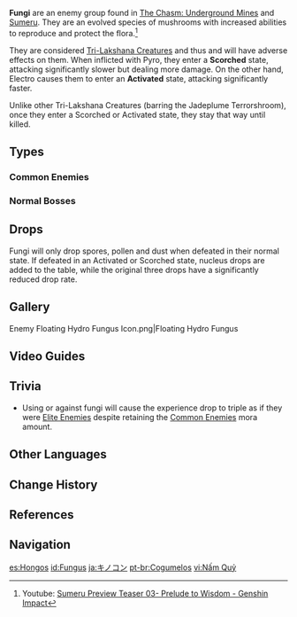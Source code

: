 {{Terminology Infobox
|image        = <gallery>
Enemy Floating Hydro Fungus.png|Floating Hydro Fungus
</gallery>
|type         = Enemy Groups
|type2        = Mystical Beasts
}}
'''Fungi''' are an enemy group found in [[The Chasm: Underground Mines]] and [[Sumeru]]. They are an evolved species of mushrooms with increased abilities to reproduce and protect the flora.<ref>Youtube: [https://youtu.be/JrC7DTUsii8 Sumeru Preview Teaser 03- Prelude to Wisdom - Genshin Impact]</ref>

They are considered [[Tri-Lakshana Creature]]s and thus {{Pyro}} and {{Electro}} will have adverse effects on them. When inflicted with Pyro, they enter a '''Scorched''' state, attacking significantly slower but dealing more damage. On the other hand, Electro causes them to enter an '''Activated''' state, attacking significantly faster.

Unlike other Tri-Lakshana Creatures (barring the Jadeplume Terrorshroom), once they enter a Scorched or Activated state, they stay that way until killed.

==Types==
===Common Enemies===
{{Enemies by Category List|Fungi&Common Enemies|2}}

===Normal Bosses===
{{Enemies by Category List|Fungi&Normal Bosses}}

==Drops==
Fungi will only drop spores, pollen and dust when defeated in their normal state. If defeated in an Activated or Scorched state, nucleus drops are added to the table, while the original three drops have a significantly reduced drop rate.
{{Drops|Fungi}}

==Gallery==
<gallery>
Enemy Floating Hydro Fungus Icon.png|Floating Hydro Fungus
</gallery>

==Video Guides==
{{EVT
|video1   = https://youtu.be/IJ-ps2vpXLA
|caption1 = Farm Guide (25 total)

|video2   = https://youtu.be/fEKGhH2NE0M
|caption2 = Fungus (72 Total): Quick Farming Locations
}}

==Trivia==
*Using {{Pyro}} or {{Electro}} against fungi will cause the experience drop to triple as if they were [[Elite Enemies]] despite retaining the [[Common Enemies]] mora amount.

==Other Languages==
{{Other Languages
|en      = Fungus
|zhs     = 蕈兽
|zhs_rm  = Xùnshòu
|zht     = 蕈獸
|zht_rm  = Xùnshòu
|zh_tl   = Mushroom Beast
|ja      = キノコン
|ja_rm   = Kinokon
|ja_tl   = Mushroom
|ko      = 버섯몬
|ko_rm   = Beoseotmon
|ko_tl   = Mushroom Monster
|es      = Hongo<!--common noun?-->
|es_tl   = Mushroom
|fr      = Fongus
|fr_tl   = Fungus
|ru      = Плесенник
|ru_tl   = Molder
|th      = Fungus
|vi      = Nấm {{tt|Quỷ|鬼}}
|vi_tl   = Demon Fungus
|de      = Pilzbestie
|de_tl   = Mushroom Beast
|id      = Fungus
|pt      = Cogumelo
|pt_tl   = Mushroom
|tr      = Mantar
|tr_tl   =
|it      = Miconoide
|it_tl   = Myconoid
}}

==Change History==
{{Change History|2.6}}

==References==
{{Reflist}}

==Navigation==
{{Enemy Navbox|type=Common}}

[[es:Hongos]]
[[id:Fungus]]
[[ja:キノコン]]
[[pt-br:Cogumelos]]
[[vi:Nấm Quỷ]]